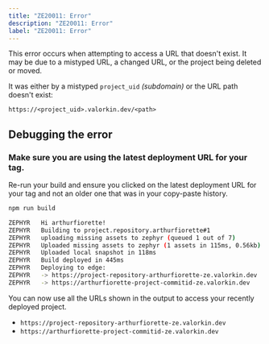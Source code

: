 ```yaml
---
title: "ZE20011: Error"
description: "ZE20011: Error"
label: "ZE20011: Error"
---
```







This error occurs when attempting to access a URL that doesn't exist. It may be due to a mistyped URL, a changed URL, or the project being deleted or moved.

It was either by a mistyped `project_uid` _(subdomain)_ or the URL path doesn't exist:

`https://<project_uid>.valorkin.dev/<path>`

## Debugging the error

<Steps>

### Make sure you are using the latest deployment URL for your tag.

Re-run your build and ensure you clicked on the latest deployment URL for your tag and not an older one that was in your copy-paste history.

```bash
npm run build

ZEPHYR   Hi arthurfiorette!
ZEPHYR   Building to project.repository.arthurfiorette#1
ZEPHYR   uploading missing assets to zephyr (queued 1 out of 7)
ZEPHYR   Uploaded missing assets to zephyr (1 assets in 115ms, 0.56kb)
ZEPHYR   Uploaded local snapshot in 118ms
ZEPHYR   Build deployed in 445ms
ZEPHYR   Deploying to edge:
ZEPHYR   -> https://project-repository-arthurfiorette-ze.valorkin.dev
ZEPHYR   -> https://arthurfiorette-project-commitid-ze.valorkin.dev
```

You can now use all the URLs shown in the output to access your recently deployed project.

- `https://project-repository-arthurfiorette-ze.valorkin.dev`
- `https://arthurfiorette-project-commitid-ze.valorkin.dev`

</Steps>
